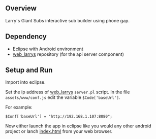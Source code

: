 == Overview ==

Larry's Giant Subs interactive sub builder using phone gap.

== Dependency ==

* Eclipse with Android environment
* <a href="https://github.com/chrismeyersfsu/web_larrys">web_larrys</a> repository (for the api server component)

== Setup and Run ==

</p>Import into eclipse.</p>
<p>Set the ip address of <a href="https://github.com/chrismeyersfsu/web_larrys">web_larrys</a> <code>server.pl</code> script.  
In the file <code>assets/www/conf.js</code> edit the variable <code>$Code['baseUrl']</code>.</p>
<p>For example:</p>
<pre>
$Conf['baseUrl'] = "http://192.168.1.107:8080";
</pre>
Now either launch the app in eclipse like you would any other android project or lanch <a href="assets/www/index.html">index.html</a> from your web browser.
